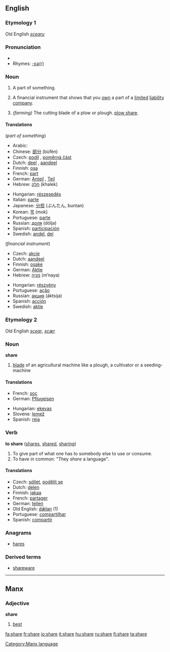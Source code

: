 ==English==

{{rank|class|century|sorry|986|share|working|breath|camp}}

===Etymology 1===
Old English ''[[scearu]]''

===Pronunciation===
*{{audio|en-us-share.ogg|Audio (US)}}
*Rhymes: [[Rhymes:English:-ɛə(r)|-ɛə(r)]]

===Noun===
{{en-noun-reg}}

# A part of something.
# {{finance}} A financial instrument that shows that you [[own]] a part of a [[limited]] [[liability]] [[company]].
# ''(farming)'' The cutting blade of a plow or plough. [[plow share]].

====Translations====
(''part of something'')
{{top}}
*Arabic: {{ARchar|[[نصيب]]}} {{IPAchar|(naʂíb)}} {{m}}
*Chinese: [[部分]] (bùfèn)
*Czech: [[podíl]] {{m}}, [[poměrná část]] {{f}}
*Dutch: [[deel]] {{n}}, [[aandeel]] {{n}}
*Finnish: [[osa#Finnish|osa]]
*French: [[part#French|part]] {{f}}
*German: [[Anteil]] {{m}}, [[Teil]] {{m}}
*Hebrew: [[חלק]] (khalek) {{m}}
{{mid}}
*Hungarian: [[részesedés]]
*Italian: [[parte#Italian|parte]] {{f}}
*Japanese: [[分担]] (ぶんたん, buntan)
*Korean: [[목]] (mok)
*Portuguese: [[parte#Portuguese|parte]] {{f}}
*Russian: [[доля]] (dólja) {{f}}
*Spanish: [[participación]] {{f}}
*Swedish: [[andel]], [[del#Swedish|del]]
{{bottom}}

(''financial instrument'')
{{top}}
*Czech: [[akcie]] {{f}}
*Dutch: [[aandeel]] {{n}}
*Finnish: [[osake]]
*German: [[Aktie]] {{f}}
*Hebrew: [[מניה]] (m’naya) {{f}}
{{mid}}
*Hungarian: [[részvény]]
*Portuguese: [[ação]] {{f}}
*Russian: [[акция]] (áktsija) {{f}}
*Spanish: [[acción]] {{f}}
*Swedish: [[aktie]]
{{bottom}}

===Etymology 2===
Old English ''[[scear]]'', ''[[scær]]''

===Noun===
'''share'''

# [[blade]] of an agricultural machine like a plough, a cultivator or a seeding-machine

====Translations====
{{top}}
*French: [[soc]] {{m}}
*German: [[Pflugeisen]] {{n}}
{{mid}}
*Hungarian: [[eke]][[vas]]
*Slovene: [[lemež]] {{m}}
*Spanish: [[reja]] {{f}}
{{bottom}}

===Verb===
'''to share''' ([[shares]], [[shared]], [[sharing]])

#To give part of what one has to somebody else to use or consume.
#To have in common: "They ''share'' a language".

====Translations====
*Czech: [[sdílet]], [[podělit se]]
*Dutch: [[delen]]
*Finnish: [[jakaa]]
*French: [[partager]]
*German: [[teilen]]
*Old English: [[dælan|dǣlan]] (1)
*Portuguese: [[compartilhar]]
*Spanish: [[compartir]]

===Anagrams===
*[[hares]]

===Derived terms===
*[[shareware]]

----

==Manx==
===Adjective===
'''share'''

# [[best]]


[[Category:Manx language]]

[[fa:share]]
[[fr:share]]
[[io:share]]
[[it:share]]
[[hu:share]]
[[ru:share]]
[[fi:share]]
[[ta:share]]